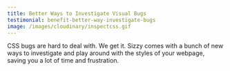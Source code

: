 ```yaml
---
title: Better Ways to Investigate Visual Bugs
testimonial: benefit-better-way-investigate-bugs
image: /images/cloudinary/inspectcss.gif
---
```

CSS bugs are hard to deal with. We get it. Sizzy comes with a bunch of new ways to investigate and play around with the styles of your webpage, saving you a lot of time and frustration.
